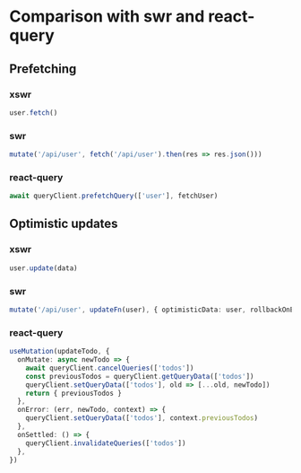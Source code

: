 # Comparison with swr and react-query

## Prefetching

### xswr

```typescript
user.fetch()
```

### swr

```typescript
mutate('/api/user', fetch('/api/user').then(res => res.json()))
```

### react-query

```typescript
await queryClient.prefetchQuery(['user'], fetchUser)
```

## Optimistic updates

### xswr

```typescript
user.update(data)
```

### swr

```typescript
mutate('/api/user', updateFn(user), { optimisticData: user, rollbackOnError: true })
```

### react-query

```typescript
useMutation(updateTodo, {
  onMutate: async newTodo => {
    await queryClient.cancelQueries(['todos'])
    const previousTodos = queryClient.getQueryData(['todos'])
    queryClient.setQueryData(['todos'], old => [...old, newTodo])
    return { previousTodos }
  },
  onError: (err, newTodo, context) => {
    queryClient.setQueryData(['todos'], context.previousTodos)
  },
  onSettled: () => {
    queryClient.invalidateQueries(['todos'])
  },
})
```
